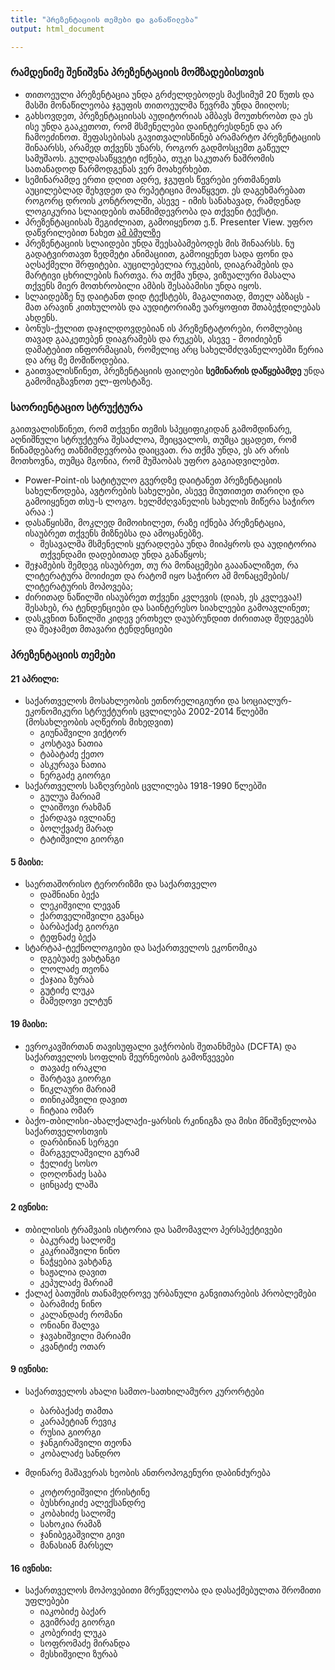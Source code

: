 ```yaml
---
title: "პრეზენტაციის თემები და განაწილება"
output: html_document

---
```

### რამდენიმე შენიშვნა პრეზენტაციის მომზადებისთვის

* თითოეული პრეზენტაცია უნდა გრძელდებოდეს მაქსიმუმ 20 წუთს და მასში მონაწილეობა ჯგუფის თითოეულმა წევრმა უნდა მიიღოს;
*  გახსოვდეთ, პრეზენტაციისას აუდიტორიას ამბავს მოუთხრობთ და ეს ისე უნდა გააკეთოთ, რომ მსმენელები დაინტერესდნენ და არ ჩამოეძინოთ. შეფასებისას გავითვალისწინებ არამარტო პრეზენტაციის შინაარსს, არამედ თქვენს უნარს, როგორ გადმოსცემთ გაწეულ სამუშაოს. გულდასაწყვეტი იქნება, თუკი საკუთარ ნაშრომის სათანადოდ წარმოდგენას ვერ მოახერხებთ.
* სემინარამდე ერთი დღით ადრე, ჯგუფის წევრები ერთმანეთს აუცილებლად შეხვდეთ და რეპეტიცია მოაწყვეთ. ეს დაგეხმარებათ როგორც დროის კონტროლში, ასევე - იმის სანახავად, რამდენად ლოგიკურია სლაიდების თანმიმდევრობა და თქვენი ტექსტი.
* პრეზენტაციისას შეგიძლიათ, გამოიყენოთ ე.წ. Presenter View. უფრო დაწვრილებით ნახეთ [ამ ბმულზე](https://support.office.com/en-us/article/What-is-Presenter-view-98f31265-9630-41a7-a3f1-9b4736928ee3)
* პრეზენტაციის სლაიდები უნდა შეესაბამებოდეს მის შინაარსს. ნუ გადატვირთავთ ზედმეტი ანიმაციით, გამოიყენეთ სადა ფონი და აღსაქმელი შრფიტები. აუცილებელია რუკების, დიაგრამების და მარტივი ცხრილების ჩართვა. რა თქმა უნდა, ვიზუალური მასალა თქვენს მიერ მოთხრობილი ამბის შესაბამისი უნდა იყოს.
* სლაიდებზე ნუ დაიტანთ დიდ ტექსტებს, მაგალითად, მთელ აბზაცს - მათ არავინ კითხულობს და აუდიტორიაზე უარყოფით შთაბეჭდილებას ახდენს.
* ბონუს-ქულით დაჯილდოვდებიან ის პრეზენტატორები, რომლებიც თავად გააკეთებენ დიაგრამებს და რუკებს, ასევე - მოიძიებენ დამატებით ინფორმაციას, რომელიც არც სახელმძღვანელოებში წერია და არც მე მომიწოდებია.
* გაითვალისწინეთ, პრეზენტაციის ფაილები **სემინარის დაწყებამდე** უნდა გამომიგზავნოთ ელ-ფოსტაზე.

### საორიენტაციო სტრუქტურა

გაითვალისწინეთ, რომ თქვენი თემის სპეციფიკიდან გამომდინარე, აღნიშნული სტრუქტურა შესაძლოა, შეიცვალოს, თუმცა ეცადეთ, რომ წინამდებარე თანმიმდევრობა დაიცვათ. რა თქმა უნდა, ეს არ არის მოთხოვნა, თუმცა მგონია, რომ მუშაობას უფრო გაგიადვილებთ.

* Power-Point-ის სატიტულო გვერდზე დაიტანეთ პრეზენტაციის სახელწოდება, ავტორების სახელები, ასევე მიუთითეთ თარიღი და გამოიყენეთ თსუ-ს ლოგო. ხელმძღვანელის სახელის მიწერა საჭირო არაა :)
* დასაწყისში, მოკლედ მიმოიხილეთ, რაზე იქნება პრეზენტაცია, ისაუბრეთ თქვენს მიზნებსა და ამოცანებზე.
	+ შესავალმა მსმენელის ყურადღება უნდა მიიპყროს და აუდიტორია თქვენდამი დადებითად უნდა განაწყოს;
* შეჯამების შემდეგ ისაუბრეთ, თუ რა მონაცემები გააანალიზეთ, რა ლიტერატურა მოიძიეთ და რატომ იყო საჭირო ამ მონაცემების/ლიტერატურის მოპოვება;
* ძირითად ნაწილში ისაუბრეთ თქვენი კვლევის (დიახ, ეს კვლევაა!) შესახებ, რა ტენდენციები და საინტერესო სიახლეები გამოავლინეთ;
* დასკვნით ნაწილში კიდევ ერთხელ დაუბრუნდით ძირითად შედეგებს და შეაჯამეთ მთავარი ტენდენციები


### პრეზენტაციის თემები

#### 21 აპრილი:
* საქართველოს მოსახლეობის ეთნორელიგიური და სოციალურ-ეკონომიკური სტრუქტურის ცვლილება 2002-2014 წლებში (მოსახლეობის აღწერის მიხედვით)
	+ გიუნაშვილი ვიქტორ
	+ კოსტავა ნათია
	+ ტაბატაძე ქეთო
	+ ასკურავა ნათია
	+ ნერგაძე გიორგი
	
* საქართველოს საზღვრების ცვლილება 1918-1990 წლებში
	+ გულუა მარიამ
	+ ლაიშოვი რახმან
	+ ქარდავა ივლიანე
	+ ბოლქვაძე მარად
	+ ტატიშვილი გიორგი

#### 5 მაისი:	
* საერთაშორისო ტერორიზმი და საქართველო
	+ დაშნიანი ბექა
	+ ლეკიშვილი ლევან
	+ ქართველიშვილი გვანცა
	+ ბარბაქაძე გიორგი
	+ ტეფნაძე ბექა

* სტარტაპ-ტექნოლოგიები და საქართველოს ეკონომიკა
	+ დგებუაძე ვახტანგი
	+ ლოლაძე თეონა
	+ ქაჯაია ზურაბ
	+ გუტიძე ლუკა
	+ მამედოვი ელტუნ

#### 19 მაისი:
* ევროკავშირთან თავისუფალი ვაჭრობის შეთანხმება (DCFTA) და საქართველოს სოფლის მეურნეობის გამოწვევები
	+ თავაძე ირაკლი
	+ შარტავა გიორგი
	+ წიკლაური მარიამ
	+ თინიკაშვილი დავით
	+ ჩიტაია ომარ

* ბაქო-თბილისი-ახალქალაქი-ყარსის რკინიგზა და მისი მნიშვნელობა საქართველოსთვის
	+ დარბინიან სერგეი
	+ მარგველაშვილი გურამ
	+ ჭელიძე სოსო
	+ დოღონაძე საბა
	+ ცინცაძე ლაშა

#### 2 ივნისი:
* თბილისის ტრამვაის ისტორია და სამომავლო პერსპექტივები
	+ ბაკურაძე სალომე
	+ კაკრიაშვილი ნინო
	+ ნაჭყებია ვახტანგ
	+ ხაჟალია დავით
	+ კეპულაძე მარიამ

* ქალაქ ბათუმის თანამედროვე ურბანული განვითარების პრობლემები
	+ ბარამიძე ნინო
	+ კალანდაძე რომანი
	+ ონიანი შალვა
	+ ჯავახიშვილი მარიამი
	+ კვანტიძე ოთარ

#### 9 ივნისი:
* საქართველოს ახალი სამთო-სათხილამურო კურორტები
	+ ბარბაქაძე თამთა
	+ კარაპეტიან რევიკ
	+ რუსია გიორგი
	+ ჯანგირაშვილი თეონა
	+ კობალაძე სანდრო

* მდინარე მაშავერას ხეობის ანთროპოგენური დაბინძურება

	+ კოტორეიშვილი ქრისტინე
	+ ბუსხრიკიძე ალექსანდრე
	+ კობახიძე სალომე
	+ სახოკია რამაზ
	+ ჯანიბეგაშვილი გივი
	+ მანასიან მარსელ

#### 16 ივნისი:
* საქართველოს მოპოვებითი მრეწველობა და დასაქმებულთა შრომითი უფლებები
	+ იაკობიძე ბაქარ
	+ გვიმრაძე გიორგი
	+ კობერიძე ლუკა
	+ სოფრომაძე მირანდა
	+ მესხიშვილი ზურაბ